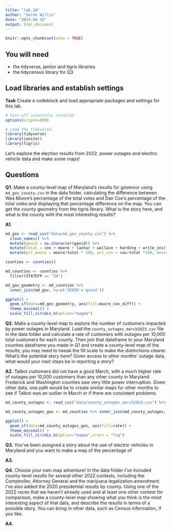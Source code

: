```yaml
---
title: "lab_10"
author: "Derek Willis"
date: "2023-04-19"
output: html_document
---
```


```r
knitr::opts_chunk$set(echo = TRUE)
```

## You will need

* the tidyverse, janitor and tigris libraries
* the tidycensus library for Q3

## Load libraries and establish settings

**Task** Create a codeblock and load appropriate packages and settings for this lab.

```r
# Turn off scientific notation
options(scipen=999)

# Load the tidyverse.
library(tidyverse)
library(janitor)
library(tigris)

```

Let's explore the election results from 2022, power outages and electric vehicle data and make some maps! 

## Questions 

**Q1.** Make a county-level map of Maryland's results for governor using `md_gov_county.csv` in the data folder, calculating the difference between Wes Moore's percentage of the total votes and Dan Cox's percentage of the total votes and displaying that percentage difference on the map. You can get the county geometry from the tigris library. What is the story here, and what is the county with the most interesting results?

**A1.**  

```r
md_gov <- read_csv("data/md_gov_county.csv") %>% 
  clean_names() %>% 
  mutate(geoid = as.character(geoid)) %>% 
  mutate(total = cox + moore + lashar + wallace + harding + write_ins) %>% 
  mutate(pct_moore = moore/total * 100, pct_cox = cox/total *100, moore_cox_diff = pct_moore - pct_cox)

counties <- counties()

md_counties <- counties %>%
  filter(STATEFP == "24")

md_gov_geometry <- md_counties %>% 
  inner_join(md_gov, by=c('GEOID'='geoid'))

ggplot() +
  geom_sf(data=md_gov_geometry, aes(fill=moore_cox_diff)) +
  theme_minimal() +
  scale_fill_viridis_b(option="magma")

```

**Q2.** Make a county-level map to explore the number of customers impacted by power outages in Maryland. Load the `county_outages_march2023.csv` file in the data folder and calculate a rate of customers with outages per 10,000 total customers for each county. Then join that dataframe to your Maryland counties dataframe you made in Q1 and create a county-level map of the results; you may need to tweak the fill scale to make the distinctions clearer. What's the potential story here? Given access to other months' outage data, what would your next steps be in reporting a story?

**A2.** Talbot customers did not have a good March, with a much higher rate of outages per 10,000 customers than any other county in Maryland. Frederick and Washington counties saw very little power interruption. Given other data, one path would be to create similar maps for other months to see if Talbot was an outlier in March or if there are consistent problems.

```r

md_county_outages <- read_csv("data/county_outages_march2023.csv") %>% mutate(rate = outage_customers/total_customers*10000)

md_county_outages_geo <- md_counties %>% inner_join(md_county_outages, by=c('NAME'='county'))

ggplot() +
  geom_sf(data=md_county_outages_geo, aes(fill=rate)) +
  theme_minimal() +
  scale_fill_viridis_b(option="magma",trans = "log")

```

**Q3.** You've been assigned a story about the use of electric vehicles in Maryland and you want to make a map of the percentage of 

**A3.**



**Q4.** Choose your own map adventure! In the data folder I've included county-level results for several other 2022 contests, including the Comptroller, Attorney General and the marijuana legalization amendment. I've also added the 2020 presidential results by county. Using one of the 2022 races that we haven't already used and at least one other contest for comparison, make a county-level map showing what you think is the most interesting aspect of that data, and describe the results in terms of a possible story. You can bring in other data, such as Census information, if you like.

**A4.**  

```r

```
